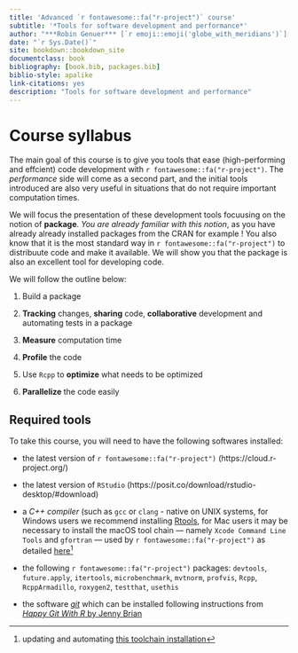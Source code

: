 ```yaml
--- 
title: 'Advanced `r fontawesome::fa("r-project")` course'
subtitle: '*Tools for software development and performance*'
author: "***Robin Genuer*** [`r emoji::emoji('globe_with_meridians')`](https://robin.genuer.fr/) & ***Boris Hejblum*** [`r emoji::emoji('globe_with_meridians')`](https://borishejblum.science/)"
date: "`r Sys.Date()`"
site: bookdown::bookdown_site
documentclass: book
bibliography: [book.bib, packages.bib]
biblio-style: apalike
link-citations: yes
description: "Tools for software development and performance"
---
```


# Course syllabus {-}

The main goal of this course is to give you tools that ease (high-performing and effcient) code development with `r fontawesome::fa("r-project")`. The *performance* side will come as a second part, and the initial tools introduced are also very useful in situations that do not require
important computation times.

We will focus the presentation of these development tools focuusing on the notion of **package**. *You are already familiar with this notion*, as you have already
already installed packages from the CRAN for example ! You also know that it is the most standard way in `r fontawesome::fa("r-project")` to distribuute code and make it available.
We will show you that the package is also an excellent tool for developing code.


We will follow the outline below:

 1. Build a package

 2. **Tracking** changes, **sharing** code, **collaborative** development and automating tests in a package

 3. **Measure** computation time

 4. **Profile** the code

 5. Use `Rcpp` to **optimize** what needs to be optimized

 6. **Parallelize** the code easily


## Required tools {-}

To take this course, you will need to have the following softwares installed:

  - the latest version of `r fontawesome::fa("r-project")` (https://cloud.r-project.org/)

  - the latest version of `RStudio` (https://posit.co/download/rstudio-desktop/#download)

  - a *C++ compiler* (such as `gcc` or `clang` - native on UNIX systems, 
	for Windows users we recommend installing 
	[Rtools](https://cran.r-project.org/bin/windows/Rtools/), for 
	Mac users it may be necessary to install the macOS tool chain --- namely `Xcode Command Line Tools` and `gfortran` --- used by `r fontawesome::fa("r-project")` as detailed [here](https://thecoatlessprofessor.com/software-releases/macrtools-v0.0.1-released-automatic-macos-r-compiled-toolchain-installation-from-within-r/)[^1] 
	
[^1]: updating and automating [this toolchain installation](http://thecoatlessprofessor.com/programming/r-compiler-tools-for-rcpp-on-os-x/)

  - the following `r fontawesome::fa("r-project")` packages: `devtools`, `future.apply`, `itertools`, `microbenchmark`, `mvtnorm`, `profvis`, `Rcpp`, `RcppArmadillo`, `roxygen2`, `testthat`, `usethis`

  - the software [*git*](https://git-scm.com/) which can be installed following instructions from [*Happy Git With R* by Jenny Brian](https://happygitwithr.com/install-git.html)
